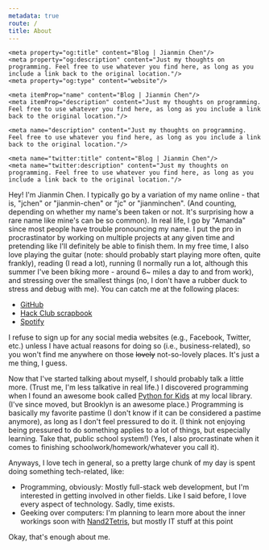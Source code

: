```yaml
---
metadata: true
route: /
title: About
---
```


<Head>
    <title>Blog | Jianmin Chen</title>

    <meta property="og:title" content="Blog | Jianmin Chen"/>
    <meta property="og:description" content="Just my thoughts on programming. Feel free to use whatever you find here, as long as you include a link back to the original location."/>
    <meta property="og:type" content="website"/>
    
    <meta itemProp="name" content="Blog | Jianmin Chen"/>
    <meta itemProp="description" content="Just my thoughts on programming. Feel free to use whatever you find here, as long as you include a link back to the original location."/>
    
    <meta name="description" content="Just my thoughts on programming. Feel free to use whatever you find here, as long as you include a link back to the original location."/>
    
    <meta name="twitter:title" content="Blog | Jianmin Chen"/>
    <meta name="twitter:description" content="Just my thoughts on programming. Feel free to use whatever you find here, as long as you include a link back to the original location."/>
</Head>

Hey! I'm Jianmin Chen. I typically go by a variation of my name online - that is, "jchen" or "jianmin-chen" or "jc" or "jianminchen". (And counting, depending on whether my name's been taken or not. It's surprising how a rare name like mine's can be so common). In real life, I go by "Amanda" since most people have trouble pronouncing my name. I put the pro in procrastinator by working on multiple projects at any given time and pretending like I'll definitely be able to finish them. In my free time, I also love playing the guitar (note: should probably start playing more often, quite frankly), reading (I read a lot), running (I normally run a lot, although this summer I've been biking more - around 6~ miles a day to and from work), and stressing over the smallest things (no, I don't have a rubber duck to stress and debug with me). You can catch me at the following places:

* [GitHub](https://jianminchen.com)
* [Hack Club scrapbook](https://scrapbook.hackclub.com/jc)
* [Spotify](https://open.spotify.com/playlist/13M4FKrzemk1gN0tLaT7u5?si=bd840744c1c04a40)

I refuse to sign up for any social media websites (e.g., Facebook, Twitter, etc.) unless I have actual reasons for doing so (i.e., business-related), so you won't find me anywhere on those ~~lovely~~ not-so-lovely places. It's just a me thing, I guess.

Now that I've started talking about myself, I should probably talk a little more. (Trust me, I'm less talkative in real life.) I discovered programming when I found an awesome book called [Python for Kids](https://nostarch.com/python-kids-2nd-edition) at my local library. (I've since moved, but Brooklyn is an awesome place.) Programming is basically my favorite pastime (I don't know if it can be considered a pastime anymore), as long as I don't feel pressured to do it. (I think not enjoying being pressured to do something applies to a lot of things, but especially learning. Take that, public school system!) (Yes, I also procrastinate when it comes to finishing schoolwork/homework/whatever you call it).

Anyways, I love tech in general, so a pretty large chunk of my day is spent doing something tech-related, like:

* Programming, obviously: Mostly full-stack web development, but I'm interested in getting involved in other fields. Like I said before, I love every aspect of technology. Sadly, time exists.
* Geeking over computers: I'm planning to learn more about the inner workings soon with [Nand2Tetris](https://www.nand2tetris.org/), but mostly IT stuff at this point

Okay, that's enough about me.